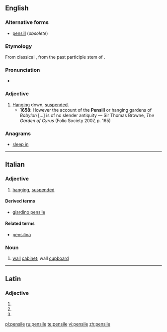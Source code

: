 ==English==

===Alternative forms===
* [[pensill]] (''obsolete'')

===Etymology===
From classical {{etyl|la}} {{term|pensilis|lang=la}}, from the past participle stem of {{term|pendere||to hang|lang=la}}.

===Pronunciation===
* {{IPA|/ˈpɛnsaɪl/}}

===Adjective===
{{en-adj}}

# [[hanging|Hanging]] down, [[suspended]].
#* '''1658''': However the account of the '''Pensill''' or hanging gardens of ''Babylon'' [...] is of no slender antiquity — Sir Thomas Browne, ''The Garden of Cyrus'' (Folio Society 2007, p. 165)

===Anagrams===
* [[sleep in#English|sleep in]]

----

==Italian==

===Adjective===
{{it-adj|pensil|e|i}}

# [[hanging]], [[suspended]]

====Derived terms====
* [[giardino pensile]]

====Related terms====
* [[pensilina]]

===Noun===
{{it-noun|pensil|m|e|i}}

# [[wall]] [[cabinet]]; wall [[cupboard]]

----

==Latin==

===Adjective===
{{la-adj-form|pensile}}

# {{inflection of|pensilis|pensilis|nom|n|s|lang=la}}
# {{inflection of|pensilis|pensilis|acc|n|s|lang=la}}
# {{inflection of|pensilis|pensilis|voc|n|s|lang=la}}

[[pl:pensile]]
[[ru:pensile]]
[[te:pensile]]
[[vi:pensile]]
[[zh:pensile]]